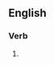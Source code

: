 {{also|scintillâtes}}

==English==

===Verb===
{{head|en|verb form}}

# {{en-third-person singular of|scintillate}}